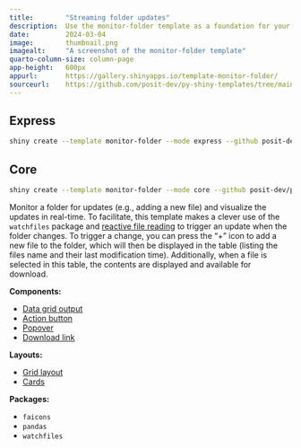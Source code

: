 ```yaml
---
title:        "Streaming folder updates"
description:  Use the monitor-folder template as a foundation for your next Shiny app.
date:         2024-03-04
image:        thumbnail.png
imagealt:     "A screenshot of the monitor-folder template"
quarto-column-size: column-page
app-height:   600px
appurl:       https://gallery.shinyapps.io/template-monitor-folder/
sourceurl:    https://github.com/posit-dev/py-shiny-templates/tree/main/monitor-folder
---
```


::: {.panel-tabset .shiny-mode-tabset  group="shiny-app-mode"}
## Express
``` bash
shiny create --template monitor-folder --mode express --github posit-dev/py-shiny-templates
```
## Core
``` bash
shiny create --template monitor-folder --mode core --github posit-dev/py-shiny-templates
```
:::


Monitor a folder for updates (e.g., adding a new file) and visualize the updates in real-time.
To facilitate, this template makes a clever use of the `watchfiles` package and [reactive file reading](/docs/reactive-patterns.html#file) to trigger an update when the folder changes.
To trigger a change, you can press the "+" icon to add a new file to the folder, which will then be displayed in the table (listing the files name and their last modification time).
Additionally, when a file is selected in this table, the contents are displayed and available for download.


:::: {.grid .tags}
::: {.g-col-6 .g-col-sm-4}

**Components:**

* [Data grid output](/components/outputs/data-grid/index.qmd)
* [Action button](/components/inputs/action-button/index.qmd)
* [Popover](/api/core/ui.popover.qmd)
* [Download link](/api/core/ui.download_link.qmd)

:::
::: {.g-col-6 .g-col-sm-4}

**Layouts:**

* [Grid layout](/layouts/arrange/index.qmd)
* [Cards](/layouts/panels-cards/index.qmd#content-divided-by-cards)

:::
::: {.g-col-6 .g-col-sm-4}

**Packages:**

* `faicons`
* `pandas`
* `watchfiles`

:::
::::
